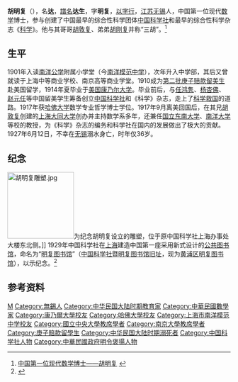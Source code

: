 {{Infobox Biography
| subject_name   = 胡明复 
| image_name     = 胡明復.jpg
| image_size     = 250px
| image_caption  =  
| date_of_birth  = 1891年5月20日
| place_of_birth = {{QING}}[[江苏省|江苏省]][[无锡县|无锡县]]
| date_of_death  = {{death date and age|1927|6|12|1891|5|20}}
| place_of_death = {{ROC}}[[江苏省|江苏省]][[无锡|无锡]]
| occupation     = [[數學家|數學家]]
}}

'''胡明复'''（{{bd|1891年|5月20日|1927年|6月12日|catIdx=H胡}}），名'''达'''，[[譜名|譜名]]'''达生'''，字'''明复'''，[[以字行|以字行]]，[[江苏|江苏]][[无锡县|无锡]]人，中国第一位现代[[数学|数学]]博士，参与创建了中国最早的综合性科学团体[[中国科学社|中国科学社]]和最早的综合性科学杂志《[[科学_(中国杂志)|科学]]》。他与其哥哥[[胡敦复|胡敦复]]、弟弟[[胡刚复|胡刚复]]并称“三胡”。<ref>[http://yjsy.xmu.edu.cn/Cn/uploads/59306ca4-72b6-473e-8cde-992dac454ed8/%E4%B8%AD%E5%9B%BD%E7%AC%AC%E4%B8%80%E4%BD%8D%E7%8E%B0%E4%BB%A3%E6%95%B0%E5%AD%A6%E5%8D%9A%E5%A3%AB%EF%BC%8D%E8%83%A1%E6%98%8E%E5%A4%8D.pdf 中国第一位现代数学博士——胡明复] {{webarchive|url=https://web.archive.org/web/20160821192400/http://yjsy.xmu.edu.cn/Cn/uploads/59306ca4-72b6-473e-8cde-992dac454ed8/%E4%B8%AD%E5%9B%BD%E7%AC%AC%E4%B8%80%E4%BD%8D%E7%8E%B0%E4%BB%A3%E6%95%B0%E5%AD%A6%E5%8D%9A%E5%A3%AB%EF%BC%8D%E8%83%A1%E6%98%8E%E5%A4%8D.pdf |date=2016-08-21 }} </ref>

== 生平 ==
1901年入读[[南洋公学|南洋公学]]附属小学堂（今[[南洋模范中学|南洋模范中学]]），次年升入中学部，其后又曾就读于上海中等商业学校、南京高等商业学堂。1910成为[[第一次庚子赔款留美学生列表|第二批庚子赔款留美生]]赴美国留学，1914年夏毕业于[[美国|美国]][[康乃尔大学|康乃尔大学]]。毕业前后，与[[任鸿隽|任鸿隽]]、[[杨杏佛|杨杏佛]]、[[赵元任|赵元任]]等中国留美学生筹备创立[[中国科学社|中国科学社]]和《科学》杂志，走上了[[科学救国|科学救国]]的道路。1917年获[[哈佛大学|哈佛大学]]数学专业哲学博士学位。1917年9月离美回国后，在其兄[[胡敦复|胡敦复]]创建的[[上海|上海]][[大同大学_(上海)|大同大学]]创办并主持数学系多年，还兼任[[国立东南大学|国立东南大学]]、[[南洋大學_(上海)|南洋大学]]等校的教授，为《科学》杂志的编务和科学社在国内的发展做出了极大的贡献。1927年6月12日，不幸在[[无锡|无锡]]溺水身亡，时年仅36岁。

== 纪念 ==
[[File:胡明复雕塑.jpg|150px]]为纪念胡明复设立的雕塑，位于原中国科学社上海办事处大楼东北侧。]]
1929年中国科学社在[[上海|上海]]建造中国第一座采用新式设计的[[公共图书馆|公共图书馆]]，命名为“[[明复图书馆|明复图书馆]]”（[[中国科学社暨明复图书馆旧址|中国科学社暨明复图书馆旧址]]，现为[[黄浦区明复图书馆|黄浦区明复图书馆]]），以示纪念。<ref>{{Cite web |url=http://www.archives.sh.cn/shjy/scbq/201203/t20120313_6018.html |title=我国第一座采用新式设计的专业图书馆——明复图书馆（附图） |accessdate=2016-08-13 |archive-date=2017-03-05 |archive-url=https://web.archive.org/web/20170305003055/http://www.archives.sh.cn/shjy/scbq/201203/t20120313_6018.html |dead-url=no }}</ref>

==参考资料==
{{reflist}}

{{中国科学社创办人}}
{{中国数学史}}
{{Authority control}}
{{DEFAULTSORT:H胡}}
[[Category:胡姓|M]]
[[Category:無錫人|Category:無錫人]]
[[Category:中华民国大陆时期教育家|Category:中华民国大陆时期教育家]]
[[Category:中華民國數學家|Category:中華民國數學家]]
[[Category:康乃爾大學校友|Category:康乃爾大學校友]]
[[Category:哈佛大學校友|Category:哈佛大學校友]]
[[Category:上海市南洋模范中学校友|Category:上海市南洋模范中学校友]]
[[Category:國立中央大學教席學者|Category:國立中央大學教席學者]]
[[Category:南京大學教席學者|Category:南京大學教席學者]]
[[Category:庚子賠款留學生|Category:庚子賠款留學生]]
[[Category:中华民国大陆时期溺死者|Category:中华民国大陆时期溺死者]]
[[Category:中国科学社人物|Category:中国科学社人物]]
[[Category:中華民國政府明令褒揚人物|Category:中華民國政府明令褒揚人物]]
